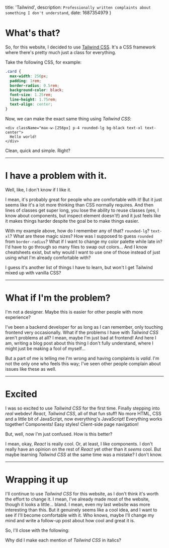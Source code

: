   title: 'Tailwind',
  description: `Professionally written complaints about something I don't understand`,
  date: 1687354979
}

# What's that?

So, for this website, I decided to use [Tailwind CSS](https://tailwindcss.com/).
It's a CSS framework where there's pretty much just a class for everything.

Take the following CSS, for example:

```css
.card {
  max-width: 256px;
  padding: 1rem;
  border-radius: 0.5rem;
  background-color: black;
  font-size: 1.25rem;
  line-height: 1.75rem;
  text-align: center;
}
```
Now, we can make the exact same thing using *Tailwind CSS*:

```htmlbars
<div className="max-w-[256px] p-4 rounded-lg bg-black text-xl text-center">
  Hello world!
</div>
```

Clean, quick and simple. Right?

-----

# I have a problem with it.

Well, like, I don't know if I like it.

I mean, it's probably great for people who are comfortable with it! But it just seems like it's a lot more thinking than CSS normally requires.
And then lines of classes get super long, you lose the ability to reuse classes (yes, I know about components, but inspect element doesn't!)
and it just feels like it makes things harder despite the goal be to make things easier.

With my example above, how do I remember any of that? `rounded-lg`? `text-xl`?
What are these magic sizes? How was I supposed to guess `rounded` from `border-radius`?
What if I want to change my color palette while late in? I'd have to go through so many files to swap out colors...
And I know cheatsheets exist, but why would I want to use one of those instead of just using what I'm already comfortable with?

I guess it's another list of things I have to learn, but won't I get Tailwind mixed up with vanilla CSS?

-----

# What if I'm the problem?

I'm not a designer. Maybe this is easier for other people with more experience?

I've been a backend developer for as long as I can remember, only touching frontend very occasionally.
What if the problems I have with *Tailwind CSS* aren't problems at all?
I mean, maybe I'm just bad at frontend!
And here I am, writing a blog post about this thing I don't fully understand, where I might just be making a fool of myself...

But a part of me is telling me I'm wrong and having complaints is *valid*.
I'm not the only one who feels this way; I've seen other people complain about issues like these as well.

-----

# Excited

I was so excited to use *Tailwind CSS* for the first time.
Finally stepping into *real* webdev! *React*, *Tailwind CSS*, all of that fun stuff!
No more HTML, CSS and a little bit of JavaScript, now everything's JavaScript!
Everything works together! Components! Easy styles! Client-side page navigation!

But, well, now I'm just confused.
How is this better?

I mean, okay, *React* is really cool. Or, at least, I like components.
I don't really have an opinion on the rest of *React* yet other than it *seems* cool.
But maybe learning *Tailwind CSS* at the same time was a mistake? I don't know.

----

# Wrapping it up

I'll continue to use *Tailwind CSS* for this website, as I don't think it's worth the effort to change it.
I mean, I've already made most of the website, though it looks a little... bland. I mean, even my last website was more interesting than this.
But it genuinely seems like a cool idea, and I want to see if I'll become comfortable with it.
Who knows, maybe I'll change my mind and write a follow-up post about how cool and great it is.

So, I'll close with the following:

Why did I make each mention of *Tailwind CSS* in italics?